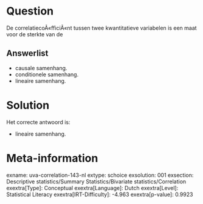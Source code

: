 Question
========

De correlatiecoÃ«fficiÃ«nt tussen twee kwantitatieve variabelen is een
maat voor de sterkte van de

Answerlist
----------

* causale samenhang.
* conditionele samenhang.
* lineaire samenhang.

Solution
========

Het correcte antwoord is: 

* lineaire samenhang.

Meta-information
================
exname: uva-correlation-143-nl
extype: schoice
exsolution: 001
exsection: Descriptive statistics/Summary Statistics/Bivariate statistics/Correlation
exextra[Type]: Conceptual
exextra[Language]: Dutch
exextra[Level]: Statistical Literacy
exextra[IRT-Difficulty]: -4.963
exextra[p-value]: 0.9923
